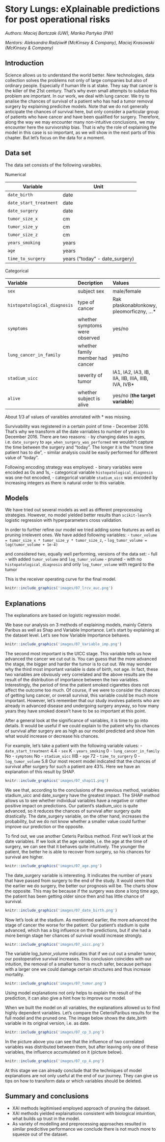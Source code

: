 # Story Lungs: eXplainable predictions for post operational risks {#story-lungs}

*Authors: Maciej Bartczak (UW), Marika Partyka (PW)*

*Mentors: Aleksandra Radziwiłł (McKinsey & Company), Maciej Krasowski (McKinsey & Company)*




## Introduction 
 Science allows us to understand the world better. New technologies, data collection solves the problems not only of large companies but also of ordinary people. Especially if human life is at stake.
 They say that cancer is the killer of the 21st century. That's why even small attempts to subdue this problem are important. 
 In our work, we deal with lung cancer. We try to analise the chances of survival of a patient who has had a tumor removal surgery by explaining predicitve models. Note that we do not generally anticipate the chances of survival here, but only consider a particular group of patients who have cancer and have been qualified for surgery. Therefore, along the way we may encounter many non-intuitive conclusions, we may encounter here the survivorship bias. That is why the role of explaining the model in this case is so important, as we will show in the next parts of this chapter. But let's focus on the data for a moment.


## Data set 

The data set consists of the following varaibles.

Numerical

Variable | Unit
--- | ---
`date_birth` | date
`date_start_treatment` | date
`date_surgery` | date
`tumor_size_x` | cm
`tumor_size_y` | cm
`tumor_size_z` | cm
`years_smoking` | years
`age` | years
`time_to_surgery` | years ("today" - date_surgery)

Categorical

Variable | Decription | Values
:--- | :--- | :---
`sex` | subject sex | male/female
`histopatological_diagnosis` | type of cancer | Rak płaskonabłonkowy, pleomorficzny, ...*
`symptoms` | whether symptoms were observed | yes/no
`lung_cancer_in_family` | whether family member had cancer | yes/no
`stadium_uicc` | severity of tumor | IA1, IA2, IA3, IB, IIA, IIB, IIIA, IIIB, IVA, IVB*
`alive` | whether subject is alive | yes/no (**the target variable**)

About 1/3 af values of varaibles annotated with * was missing.

Survivability was registered in a certain point of time - December 2016. That's why we transform all the date varriables to number of years to December 2016. There are two reasons:
- by changing dates to ages, i.e. `date_surgery` to `age_when_surgery_was_performed` we wouldn't capture the time between the surgery and "today". The longer it is the "more time patient has to die", 
- similar analysis could be easily performed for different value of "today".

Following encoding strategy was employed:
- binary variables were encoded as 0s and 1s,
- categorical variable `histopatological_diagnosis` was one-hot encoded,
- categorical variable `stadium_uicc` was encoded by increasing integers as there is natural order to this variable.

## Models

We have tried out several models as well as different preprocessing strategies. However, no model yielded better results than `scikit-learn`'s logistic regression with hyperparameters cross validation. 

In order to further refine our model we tried adding some features as well as pruning irrelevent ones. We have added following variables:
- `tumor_volume = tumor_size_x * tumor_size_y * tumor_size_z`,
- `log_tumor_volume = log(tumor_volume + 1e-4)`

and considered two, equally well performing, versions of the data set:
- full - with added `tumor_volume` and `log_tumor_volume`
- pruned - with no `histopatological_diagnosis` and only `log_tumor_volume` with regard to the tumor

This is the receiver operating curve for the final model.
```r
knitr::include_graphics('images/07_lrcv_auc.png')
```


## Explanations
The explanations are based on logistic regression model. 

We base our analysis on 3 methods of explaining models, mainly Ceteris Paribus as well as Shap and Variable Importance. Let's start by explaining at the dataset level. Let's see how Variable Importance behaves.

```r
knitr::include_graphics('images/07_Variable_imp.png')
```

The second most important is the UICC stage. This variable tells us how advanced the cancer we cut out is. You can guess that the more advanced the stage, the bigger and harder the tumor is to cut out. We may wonder why the third most important variable is date of birth, not age. In fact, these two variables are obviously very correlated and the above results are the result of the distribution of importance between the two variables. Interestingly, the period of time the patient smoked cigarettes does not affect the outcome too much. Of course, if we were to consider the chances of getting lung cancer, or overall survival, this variable could be much more important. However, let's remember that our study involves patients who are already in advanced disease and undergoing surgery anyway, so how many years they have smoked doesn't have to be so important at this point.

After a general look at the significance of variables, it is time to go into details.  It would be useful if we could explain to the patient why his chances of survival after surgery are as high as our model predicted and show him what would increase or decrease his chances.

For example, let's take a patient with the following variable values: 
- `date_start_treatment` 4.4
- `sex` K
- `years_smoking` 0
- `lung_cancer_in_family` No
- `symptoms` No
- `stadium_uicc` IIIB
- `age` 72
- `time_to_surgery` 0
- `log_tumor_volume` 5.8
Our most recent model indicated that the chances of survival after surgery for such a patient are $43\%.$
Here we have an explanation of this result by SHAP.
```r
knitr::include_graphics('images/07_shap11.png')
```


We see that, according to the conclusions of the previous method, variables stadium_uicc and date_surgery have the greatest impact. The SHAP method allows us to see whether individual variables have a negative or rather positive impact on predictions. Our patient's stadium_uicc is quite advanced, so it reduces the chances of survival after surgery quite drastically. The date_surgery variable, on the other hand, increases the probability, but we do not know whether a smaller value could further improve our prediction or the opposite.

To find out, we use another Ceteris Paribus method. First we'll look at the date variables.
If we look at the age variable, i.e. the age at the time of surgery, we can see that it behaves quite intuitively. The younger the patient, the better he is able to recover from surgery, so his chances for survival are higher.

```r
knitr::include_graphics('images/07_age.png')
```



The date_surgery variable is interesting. It indicates the number of years that have passed from surgery to the end of the study. It would seem that the earlier we do surgery, the better our prognosis will be. The charts show the opposite. This may be because if the surgery was done a long time ago, the patient has been getting older since then and has little chance of survival.
```r
knitr::include_graphics('images/07_date_birth.png')
```



Now let's look at the stadium. As mentioned earlier, the more advanced the stage of cancer the worse for the patient. Our patient's stadium is quite advanced, which has a big influence on the predictions, but if she had a more benign stage her chances of survival would increase strongly.

```r
knitr::include_graphics('images/07_uicc.png')
```


The variable log_tumor_volume indicates that if we cut out a smaller tumor, our postoperative survival increases. This conclusion coincides with our intuition, the removal of a smaller tumor is much safer, because perhaps with a larger one we could damage certain structures and thus increase mortality.
```r
knitr::include_graphics('images/07_tumor.png')
```



 Using model explanations not only helps to explain the result of the prediction, it can also give a hint how to improve our model.
 
 When we built the model on all variables, the explanations allowed us to find highly dependent variables. Let's compare the CeterisParibus results for the full model and the pruned one. The image below shows the date_birth variable in its original version, i.e. as date.
 
```r
knitr::include_graphics('images/07_cp_3.png')
```
 In the picture above you can see that the influence of two correlated variables was distributed between them, but after leaving only one of these variables, the influence accumulated on it (picture below).
 
```r
knitr::include_graphics('images/07_cp_4.png')
```

At this stage we can already conclude that the techniques of model explanations are not only useful at the end of our journey. They can give us tips on how to transform data or which variables should be deleted.
 

## Summary and conclusions 

- XAI methods legitimised employed approach of pruning the dataset.
- XAI methods yielded explainations consistent with biological intuintion, what builds up trust in the model.
- As variety of modelling and preprocessing approaches resulted in similar predicitive performance we conclude there is not much more to squeeze out of the dataset.

